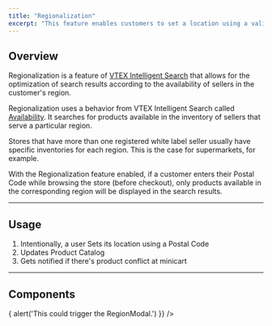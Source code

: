 ```yaml
---
title: "Regionalization"
excerpt: "This feature enables customers to set a location using a valid Postal Code."
---
```


## Overview

Regionalization is a feature of [VTEX Intelligent Search](https://help.vtex.com/en/tracks/vtex-intelligent-search--19wrbB7nEQcmwzDPl1l4Cb/3qgT47zY08biLP3d5os3DG) that allows for the optimization of search results according to the availability of sellers in the customer's region.

Regionalization uses a behavior from VTEX Intelligent Search called [Availability](https://help.vtex.com/en/tracks/vtex-intelligent-search--19wrbB7nEQcmwzDPl1l4Cb/7LMQbWK5nElIkXo0NK8Kux). It searches for products available in the inventory of sellers that serve a particular region.

Stores that have more than one registered white label seller usually have specific inventories for each region. This is the case for supermarkets, for example.

With the Regionalization feature enabled, if a customer enters their Postal Code while browsing the store (before checkout), only products available in the corresponding region will be displayed in the search results.

---

## Usage

1. Intentionally, a user Sets its location using a Postal Code
2. Updates Product Catalog
3. Gets notified if there's product conflict at minicart

---

## Components

<SectionList grid="column" columns={2}>
  <SectionItem
    title="Region Bar"
    description="The RegionBar is a custom Button, usually used on mobile devices only. It should trigger the RegionModal."
    actionPath="/docs/guides/faststore/molecules-region-bar"
  >
    <RegionBar
      postalCode={'151515'}
      onButtonClick={() => {
        alert('This could trigger the RegionModal.')
      }}
    />
  </SectionItem>
  <SectionItem
    title="Region Modal"
    description="It's a modal with some region configurations."
    actionPath="/docs/guides/faststore/organisms-region-modal"
  >
    <UIProvider>
      <RegionModalUsage />
    </UIProvider>
  </SectionItem>
</SectionList>
